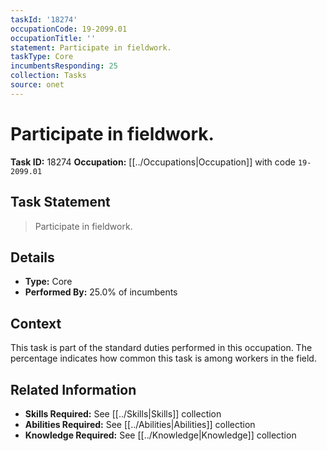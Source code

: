 ```yaml
---
taskId: '18274'
occupationCode: 19-2099.01
occupationTitle: ''
statement: Participate in fieldwork.
taskType: Core
incumbentsResponding: 25
collection: Tasks
source: onet
---
```

# Participate in fieldwork.

**Task ID:** 18274
**Occupation:** [[../Occupations|Occupation]] with code `19-2099.01`

## Task Statement

> Participate in fieldwork.

## Details

- **Type:** Core
- **Performed By:** 25.0% of incumbents

## Context

This task is part of the standard duties performed in this occupation. The percentage indicates how common this task is among workers in the field.

## Related Information

- **Skills Required:** See [[../Skills|Skills]] collection
- **Abilities Required:** See [[../Abilities|Abilities]] collection
- **Knowledge Required:** See [[../Knowledge|Knowledge]] collection
